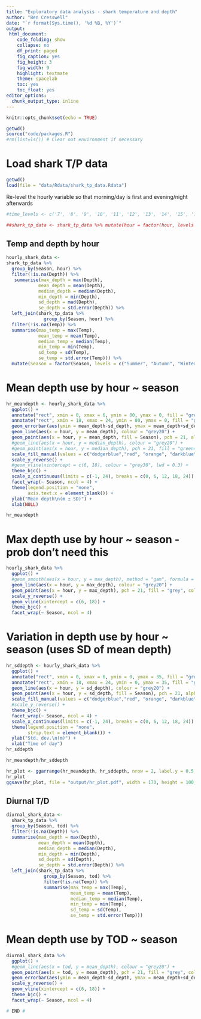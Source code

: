 ```yaml
---
title: "Exploratory data analysis - shark temperature and depth"
author: "Ben Cresswell"
date: "`r format(Sys.time(), '%d %B, %Y')`"
output: 
 html_document:
    code_folding: show
    collapse: no
    df_print: paged
    fig_caption: yes
    fig_height: 3
    fig_width: 9
    highlight: textmate
    theme: spacelab
    toc: yes
    toc_float: yes
editor_options: 
  chunk_output_type: inline
---
```



```r
knitr::opts_chunk$set(echo = TRUE)
```


```r
getwd()
source("code/packages.R")
#rm(list=ls()) # Clear out environment if necessary
```


# Load shark T/P data
```r
getwd()
load(file = "data/Rdata/shark_tp_data.Rdata")
```

Re-level the hourly variable so that morning/day is first and evening/night afterwards
```r
#time_levels <- c('7', '8', '9', '10', '11', '12', '13', '14', '15', '16', '17', '18', '19', '20', '21', '22', '23', '0', '1', '2', '3', '4', '5', '6')

##shark_tp_data <- shark_tp_data %>% mutate(hour = factor(hour, levels = time_levels))
```


## Temp and depth by hour
```r
hourly_shark_data <- 
shark_tp_data %>% 
  group_by(Season, hour) %>% 
  filter(!is.na(Depth)) %>% 
   summarise(max_depth = max(Depth),
            mean_depth = mean(Depth),
            median_depth = median(Depth),
            min_depth = min(Depth),
            sd_depth = mad(Depth),
            se_depth = std.error(Depth)) %>% 
  left_join(shark_tp_data %>% 
              group_by(Season, hour) %>% 
  filter(!is.na(Temp)) %>% 
  summarise(max_temp = max(Temp),
            mean_temp = mean(Temp),
            median_temp = median(Temp),
            min_temp = min(Temp),
            sd_temp = sd(Temp),
            se_temp = std.error(Temp))) %>% 
  mutate(Season = factor(Season, levels = c("Summer", "Autumn", "Winter", "Spring")))
```

# Mean depth use by hour ~ season
```r
hr_meandepth <- hourly_shark_data %>% 
  ggplot() +
  annotate("rect", xmin = 0, xmax = 6, ymin = 80, ymax = 0, fill = "grey50", alpha = 0.5) +
  annotate("rect", xmin = 18, xmax = 24, ymin = 80, ymax = 0, fill = "grey50", alpha = 0.5) +
  geom_errorbar(aes(ymin = mean_depth-sd_depth, ymax = mean_depth+sd_depth, x = hour), width = 1.5, colour = "grey40", linewidth = 0.2) +
  geom_line(aes(x = hour, y = mean_depth), colour = "grey20") +
  geom_point(aes(x = hour, y = mean_depth, fill = Season), pch = 21, alpha = 0.5) +
  #geom_line(aes(x = hour, y = median_depth), colour = "grey20") +
  #geom_point(aes(x = hour, y = median_depth), pch = 21, fill = "green4", colour = "black") +
  scale_fill_manual(values = c("dodgerblue","red", "orange", "darkblue")) +
  scale_y_reverse() +
  #geom_vline(xintercept = c(6, 18), colour = "grey30", lwd = 0.3) +
  theme_bjc() +
  scale_x_continuous(limits = c(-1, 24), breaks = c(0, 6, 12, 18, 24)) +
  facet_wrap(~ Season, ncol = 4) +
  theme(legend.position = "none",
        axis.text.x = element_blank()) +
  ylab("Mean depth\n(m ± SD)") + 
  xlab(NULL)

hr_meandepth
```


# Max depth use by hour ~ season - prob don't need this
```r
hourly_shark_data %>% 
  ggplot() +
  #geom_smooth(aes(x = hour, y = max_depth), method = "gam", formula = y~s(x, bs = "cs", k = 22), colour = "blue") +
  geom_line(aes(x = hour, y = max_depth), colour = "grey20") +
  geom_point(aes(x = hour, y = max_depth), pch = 21, fill = "grey", colour = "black") +
  scale_y_reverse() +
  geom_vline(xintercept = c(6, 18)) +
  theme_bjc() +
  facet_wrap(~ Season, ncol = 4)
```



# Variation in depth use by hour ~ season (uses SD of mean depth)
```r
hr_sddepth <- hourly_shark_data %>% 
  ggplot() +
  annotate("rect", xmin = 0, xmax = 6, ymin = 0, ymax = 35, fill = "grey50", alpha = 0.5) +
  annotate("rect", xmin = 18, xmax = 24, ymin = 0, ymax = 35, fill = "grey50", alpha = 0.5) +
  geom_line(aes(x = hour, y = sd_depth), colour = "grey20") +
  geom_point(aes(x = hour, y = sd_depth, fill = Season), pch = 21, alpha = 0.5) +
  scale_fill_manual(values = c("dodgerblue","red", "orange", "darkblue")) +
  #scale_y_reverse() +
  theme_bjc() +
  facet_wrap(~ Season, ncol = 4) +
  scale_x_continuous(limits = c(-1, 24), breaks = c(0, 6, 12, 18, 24)) +
  theme(legend.position = "none",
        strip.text = element_blank()) +
  ylab("Std. dev.\n(m)") + 
  xlab("Time of day")
hr_sddepth
```


```r
hr_meandepth/hr_sddepth

hr_plot <- ggarrange(hr_meandepth, hr_sddepth, nrow = 2, label.y = 0.5, heights = c(1,0.65))
hr_plot
ggsave(hr_plot, file = "output/hr_plot.pdf", width = 170, height = 100, units = "mm", dpi = 300)


```


## Diurnal T/D
```r
diurnal_shark_data <- 
  shark_tp_data %>%
  group_by(Season, tod) %>% 
  filter(!is.na(Depth)) %>% 
  summarise(max_depth = max(Depth),
            mean_depth = mean(Depth),
            median_depth = median(Depth),
            min_depth = min(Depth),
            sd_depth = sd(Depth),
            se_depth = std.error(Depth)) %>% 
  left_join(shark_tp_data %>% 
              group_by(Season, tod) %>% 
              filter(!is.na(Temp)) %>% 
              summarise(max_temp = max(Temp),
                        mean_temp = mean(Temp),
                        median_temp = median(Temp),
                        min_temp = min(Temp),
                        sd_temp = sd(Temp),
                        se_temp = std.error(Temp)))
```




# Mean depth use by TOD ~ season
```r
diurnal_shark_data %>% 
  ggplot() +
  #geom_line(aes(x = tod, y = mean_depth), colour = "grey20") +
  geom_point(aes(x = tod, y = mean_depth), pch = 21, fill = "grey", colour = "black") +
  geom_errorbar(aes(ymin = mean_depth-sd_depth, ymax = mean_depth+sd_depth, x = tod), width = 0.1, colour = "black") +
  scale_y_reverse() +
  geom_vline(xintercept = c(6, 18)) +
  theme_bjc() +
  facet_wrap(~ Season, ncol = 4)
```


```r
# END #
```

